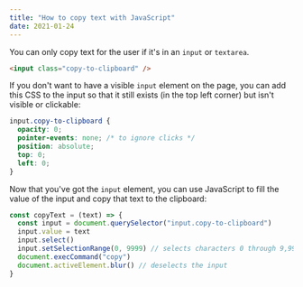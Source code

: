 ```yaml
---
title: "How to copy text with JavaScript"
date: 2021-01-24
---
```

You can only copy text for the user if it's in an `input` or `textarea`.

```html
<input class="copy-to-clipboard" />
```

If you don't want to have a visible `input` element on the page, you can add this CSS to the input so that it still exists (in the top left corner) but isn't visible or clickable:

```css
input.copy-to-clipboard {
  opacity: 0;
  pointer-events: none; /* to ignore clicks */
  position: absolute;
  top: 0;
  left: 0;
}
```

Now that you've got the `input` element, you can use JavaScript to fill the value of the input and copy that text to the clipboard:

```jsx
const copyText = (text) => {
  const input = document.querySelector("input.copy-to-clipboard")
  input.value = text
  input.select()
  input.setSelectionRange(0, 9999) // selects characters 0 through 9,999 in the input
  document.execCommand("copy")
  document.activeElement.blur() // deselects the input
}
```